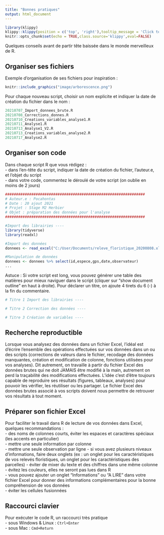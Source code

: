 ```yaml
---
title: "Bonnes pratiques"
output: html_document
---
```


```r
library(klippy)
klippy::klippy(position = c('top', 'right'),tooltip_message = 'Click to copy', tooltip_success = 'Done')
knitr::opts_chunk$set(echo = TRUE,class.source='klippy',eval=FALSE)
```

Quelques conseils avant de partir tête baissée dans le monde merveilleux de R.

## Organiser ses fichiers
Exemple d'organisation de ses fichiers pour inspiration :  
```r
knitr::include_graphics("image/arborescence.png")
```

Pour chaque nouveau script, choisir un nom explicite et indiquer la date de création du fichier dans le nom :
```r
20210707_Import_donnees_brute.R
20210708_Corrections_donnes.R
20210710_Creations_variables_analyse1.R
20210711_Analyse1.R
20210713_Analyse1_V2.R
20210713_Creations_variables_analyse2.R
20210717_Analyse2.R
```


## Organiser son code

Dans chaque script R que vous rédigez :  
- dans l'en-tête du script, indiquer la date de création du fichier, l'auteur.e, et l'objet du script  
- dans votre code, commentez le déroulé de votre script (on oublie en moins de 2 jours)  
```r
################################################################
# Auteur.e : Pocahontas
# Date : 20 ajout 2021
# Projet : Stage M2 Herbier
# Objet : préparation des données pour l'analyse
################################################################

#Import des librairies ----
library(tidyverse)
library(readxl)

#Import des données
donnees <- read_excel("C:/User/Documents/releve_floristique_20200808.xlxs",sheet = "Feuil1")

#Manipulation de données
donnees <- donnees %>% select(id,espece,gps,date,observateur)
...
```

Astuce : 
Si votre script est long, vous pouvez générer une table des matières  pour mieux naviguer dans le script (cliquer sur "show document outline" en haut à droite). Pour déclarer un titre, on ajoute 4 tirets du 6 (-) à la fin du commentaire.
```r
# Titre 1 Import des librairies ----

# Titre 2 Correction des données ----

# Titre 3 Création de variables ----
```

## Recherche reproductible

Lorsque vous analysez des données dans un fichier Excel, l'idéal est d'écrire l'ensemble des opérations effectuées sur vos données dans un ou des scripts (corrections de valeurs dans le fichier, recodage des données manquantes, création et modification de colonne, fonctions utilisées pour vos analyses). Dit autrement, on travaille à partir du fichier Excel des données brutes qui ne doit JAMAIS être modifié à la main, autrement on perd la traçabilité des modifications effectuées. L'idée c'est d'être toujours capable de reproduire ses résultats (figures, tableaux, analyses) pour pouvoir les vérifier, les réutiliser ou les partager. Le fichier Excel des données brutes associé à vos scripts doivent nous permettre de retrouver vos résultats à tout moment.

## Préparer son fichier Excel

Pour faciliter le travail dans R de lecture de vos données dans Excel, quelques recommandations :  
- des noms de colonnes courts, éviter les espaces et caractères spéciaux (les accents en particulier)  
- mettre une seule information par colonne  
- mettre une seule observation par ligne
- si vous avez plusieurs niveaux d'informations, faire deux onglets (ex : un onglet pour les caractéristiques de vos relevés floristiques, un onglet pour les caractéristiques des parcelles)
- éviter de mixer du texte et des chiffres dans une même colonne  
- évitez les couleurs, elles ne seront pas lues dans R  
- vous pouvez ajouter un onglet "Informations" ou "A LIRE" dans votre fichier Excel pour donner des informations complémentaires pour la bonne compréhension de vos données  
- éviter les cellules fusionnées  

## Raccourci clavier
Pour exécuter le code R, un raccourci très pratique  
- sous Windows & Linux : `Ctrl+Enter`  
- sous Mac : `Cmd+Return`  




